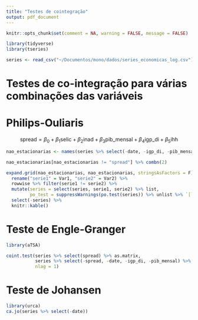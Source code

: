 ```yaml
---
title: "Testes de cointegração"
output: pdf_document
---
```


```r

knitr::opts_chunk$set(comment = NA, warning = FALSE, message = FALSE)

library(tidyverse)
library(tseries)

series <- read_csv("~/Documentos/mono/dados/series_economicas_log.csv")

```

# Testes de co-integração para várias combinações das variáveis

# Philips-Ouliaris

$$ \text{spread} = \beta_0 + \beta_1\text{selic} + \beta_2\text{inad} + \beta_3\text{pib\_mensal} + \beta_4\text{igp\_di} + \beta_5\text{ihh} $$

```r
nao_estacionarias <- names(series %>% select(-date, -igp_di, -pib_mensal))

nao_estacionarias[nao_estacionarias != "spread"] %>% combn(2)

expand.grid(nao_estacionarias, nao_estacionarias, stringsAsFactors = F) %>%
  rename("serie1" = Var1, "serie2" = Var2) %>%
  rowwise %>% filter(serie1 != serie2) %>%
  mutate(series = select(series, serie1, serie2) %>% list,
         po_test = suppressWarnings(po.test(series)) %>% unlist %>% `[`(3)) %>%
  select(-series) %>%
  knitr::kable()

```

# Teste de Engle-Granger

```r

library(aTSA)

coint.test(series %>% select(spread) %>% as.matrix,
           series %>% select(-spread, -date, -igp_di, -pib_mensal) %>% as.matrix,
           nlag = 1)

```

# Teste de Johansen

```r

library(urca)
ca.jo(series %>% select(-date))

```
